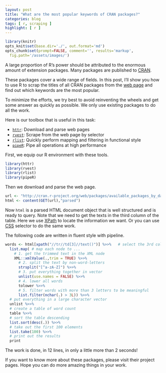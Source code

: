 ```yaml
---
layout: post
title: "What are the most popular keywords of CRAN packages?"
categories: blog
tags: [ r, scraping ]
highlight: [ r ]
---
```


```r
library(knitr)
opts_knit$set(base.dir='./', out.format='md')
opts_chunk$set(prompt=FALSE, comment='', results='markup',
  fig.path='/assets/images/')
```

A large proportion of R's power should be attributed to the enormous amount of extension packages. Many packages are published to [CRAN](http://cran.r-project.org).

These packages cover a wide range of fields. In this post, I'll show you how to use R to scrap the titles of all CRAN packages from the [web page](http://cran.r-project.org/web/packages/available_packages_by_date.html) and find out which keywords are the most popular.

To minimize the efforts, we try best to avoid reinventing the wheels and get some answer as quickly as possible. We only use existing packages to do all the work.

Here is our toolbox that is useful in this task:

- [`httr`](https://github.com/hadley/httr): Download and parse web pages
- [`rvest`](https://github.com/hadley/rvest): Scrape from the web page by selector
- [`rlist`](http://renkun.me/rlist): Quickly perform mapping and filtering in functional style
- [`pipeR`](http://renkun.me/pipeR): Pipe all operations at high performance

First, we equip our R environment with these tools.

```r
library(httr)
library(rvest)
library(rlist)
library(pipeR)
```

Then we download and parse the web page.

```r
url <- "http://cran.r-project.org/web/packages/available_packages_by_date.html"
html <- content(GET(url),"parsed")
```

Now `html` is a parsed HTML document object that is well structured and is ready to query. Note that we need to get the texts in the third column of the table. Here we use [XPath](https://en.wikipedia.org/wiki/XPath) to locate the information we want. Or you can use [CSS](http://www.w3.org/TR/CSS2/selector.html) selector to do the same work.

The following code are written in fluent style with pipeline.

```r
words <- html[xpath("//tr//td[3]//text()")] %>>%   # select the 3rd column
  list.map( # map each node to ...
    # 1. get the trimmed text in the XML node
    XML::xmlValue(.,trim = TRUE) %>>%
      # 2. split the text by non-word-letters
      strsplit("[^a-zA-Z]") %>>%
      # 3. put everything together in vector
      unlist(use.names = FALSE) %>>%
      # 4. lower all words
      tolower %>>%
      # 5. filter words with more than 3 letters to be meaningful
      list.filter(nchar(.) > 3L)) %>>%
  # put everything in a large character vector
  unlist %>>%
  # create a table of word count
  table %>>%
  # sort the table descending
  list.sort(desc(.)) %>>%
  # take out the first 100 elements
  list.take(100) %>>%
  # print out the results
  print
```

The work is done, in 12 lines, in only a little more than 2 seconds!

If you want to know more about these packages, please visit their project pages. Hope you can do more amazing things in your work.

